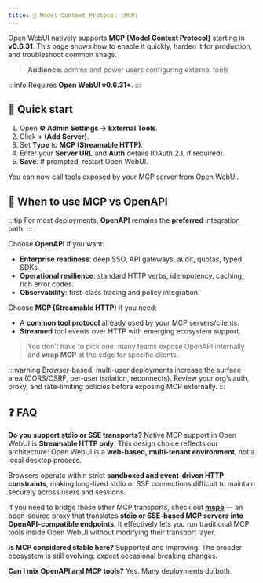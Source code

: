 ```yaml
---
title: 🔌 Model Context Protocol (MCP)
---
```


Open WebUI natively supports **MCP (Model Context Protocol)** starting in **v0.6.31**. This page shows how to enable it quickly, harden it for production, and troubleshoot common snags.

> **Audience:** admins and power users configuring external tools

:::info 
Requires **Open WebUI v0.6.31+**.
:::

## 🚀 Quick start 

1. Open **⚙️ Admin Settings → External Tools**.
2. Click **+ (Add Server)**.
3. Set **Type** to **MCP (Streamable HTTP)**.
4. Enter your **Server URL** and **Auth** details (OAuth 2.1, if required).
5. **Save**. If prompted, restart Open WebUI.

You can now call tools exposed by your MCP server from Open WebUI.

## 🧭 When to use MCP vs OpenAPI

:::tip 
For most deployments, **OpenAPI** remains the **preferred** integration path.
:::

Choose **OpenAPI** if you want:

* **Enterprise readiness**: deep SSO, API gateways, audit, quotas, typed SDKs.
* **Operational resilience**: standard HTTP verbs, idempotency, caching, rich error codes.
* **Observability**: first-class tracing and policy integration.

Choose **MCP (Streamable HTTP)** if you need:

* A **common tool protocol** already used by your MCP servers/clients.
* **Streamed** tool events over HTTP with emerging ecosystem support.

> You don’t have to pick one: many teams expose OpenAPI internally and **wrap MCP** at the edge for specific clients.

:::warning
Browser-based, multi-user deployments increase the surface area (CORS/CSRF, per-user isolation, reconnects). Review your org’s auth, proxy, and rate-limiting policies before exposing MCP externally.
:::

## ❓ FAQ

**Do you support stdio or SSE transports?**
Native MCP support in Open WebUI is **Streamable HTTP only**. This design choice reflects our architecture: Open WebUI is a **web-based, multi-tenant environment**, not a local desktop process.

Browsers operate within strict **sandboxed and event-driven HTTP constraints**, making long-lived stdio or SSE connections difficult to maintain securely across users and sessions.

If you need to bridge those other MCP transports, check out [**mcpo**](https://github.com/open-webui/mcpo) — an open-source proxy that translates **stdio or SSE-based MCP servers into OpenAPI-compatible endpoints**. It effectively lets you run traditional MCP tools inside Open WebUI without modifying their transport layer.

**Is MCP considered stable here?**
Supported and improving. The broader ecosystem is still evolving; expect occasional breaking changes.

**Can I mix OpenAPI and MCP tools?**
Yes. Many deployments do both.